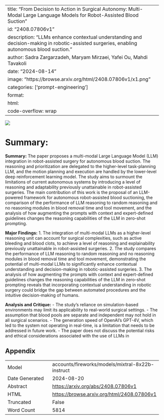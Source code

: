 
---
title: "From Decision to Action in Surgical Autonomy: Multi-Modal Large Language Models for Robot-Assisted Blood Suction"
id: "2408.07806v1"
description: "LLMs enhance contextual understanding and decision-making in robotic-assisted surgeries, enabling autonomous blood suction."
author: Sadra Zargarzadeh, Maryam Mirzaei, Yafei Ou, Mahdi Tavakoli
date: "2024-08-14"
image: "https://browse.arxiv.org/html/2408.07806v1/x1.png"
categories: ['prompt-engineering']
format:
  html:
    code-overflow: wrap
---

![](https://browse.arxiv.org/html/2408.07806v1/x1.png)

# Summary:

**Summary:**
The paper proposes a multi-modal Large Language Model (LLM) integration in robot-assisted surgery for autonomous blood suction. The reasoning and prioritization are delegated to the higher-level task-planning LLM, and the motion planning and execution are handled by the lower-level deep reinforcement learning model. The study aims to surmount the limitations of current autonomous systems by introducing a level of reasoning and adaptability previously unattainable in robot-assisted surgeries. The main contribution of this work is the proposal of an LLM-powered framework for autonomous robot-assisted blood suctioning, the comparison of the performance of LLM reasoning to random reasoning and no reasoning modules in blood removal time and tool movement, and the analysis of how augmenting the prompts with context and expert-defined guidelines changes the reasoning capabilities of the LLM in zero-shot prompting.

**Major Findings:**
1. The integration of multi-modal LLMs as a higher-level reasoning unit can account for surgical complexities, such as active bleeding and blood clots, to achieve a level of reasoning and explainability previously unattainable in robot-assisted surgeries.
2. The study compares the performance of LLM reasoning to random reasoning and no reasoning modules in blood removal time and tool movement, demonstrating the potential of multi-modal LLMs to significantly enhance contextual understanding and decision-making in robotic-assisted surgeries.
3. The analysis of how augmenting the prompts with context and expert-defined guidelines changes the reasoning capabilities of the LLM in zero-shot prompting reveals that incorporating contextual understanding in robotic surgery could bridge the gap between automated procedures and the intuitive decision-making of humans.

**Analysis and Critique:**
- The study's reliance on simulation-based environments may limit its applicability to real-world surgical settings.
- The assumption that blood pools are separate and independent may not hold in all surgical scenarios.
- The generation speed of OpenAI's GPT-4V, which led to the system not operating in real-time, is a limitation that needs to be addressed in future work.
- The paper does not discuss the potential risks and ethical considerations associated with the use of LLMs in

## Appendix

|          |          |
|----------|----------|
| Model     | accounts/fireworks/models/mixtral-8x22b-instruct       |
| Date Generated     | 2024-08-20       |
| Abstract | [https://arxiv.org/abs/2408.07806v1](https://arxiv.org/abs/2408.07806v1)        |
| HTML     | [https://browse.arxiv.org/html/2408.07806v1](https://browse.arxiv.org/html/2408.07806v1)       |
| Truncated       | False       |
| Word Count       | 5814       |